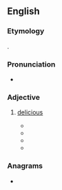 ==English==

===Etymology===
{{clipping|lang=en|delicious}}.

===Pronunciation===
* {{rhymes|ɪʃ|lang=en}}

===Adjective===
{{en-adj}}

# {{lb|en|slang}} [[delicious]]
#* {{quote-text|lang=en|year=2007|author=David Else|title=England|page=144|passage=Tom Aikens is the name of the notorious kitchen firebrand who runs this wonderful modern European restaurant where the setting is handsome and the food '''delish'''.}}
#* {{quote-text|lang=en|year=2000|author=Kathryn Glasgow Stern|title=Another Song about the King: A Novel|page=262|passage="Ummm. Sounds '''delish'''." I don't know what to say; this is what comes out. "Yes, '''delish'''."}}
#* {{quote-text|lang=en|year=1997|author=James Grippando|title=The Informant|page=239|passage='''Delish'''! I tried some crackers loaded with cheese and pâté. Double '''delish'''!}}
#* {{quote-text|lang=en|year=1956|author=Julian Maclaren-Ross|title=The Funny Bone|page=36|passage=Not that I want to rush you, but that'd be simply '''delish'''!}}

===Anagrams===
* {{anagrams|en|a=dehils|Diehls|Shield|hidels|hidles|hields|ledish|sheild|shield}}